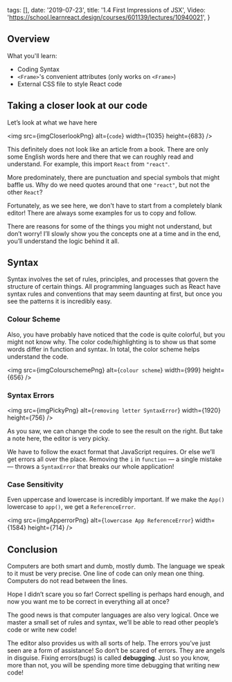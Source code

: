 
  tags: [],
  date: '2019-07-23',
  title: '1.4 First Impressions of JSX',
  Video: 'https://school.learnreact.design/courses/601139/lectures/10940021',
}


## Overview

What you'll learn:

- Coding Syntax
- `<Frame>`'s convenient attributes (only works on `<Frame>`)
- External CSS file to style React code

## Taking a closer look at our code

Let’s look at what we have here

<img src={imgCloserlookPng} alt={`code`} width={1035} height={683} />

This definitely does not look like an article from a book. There are only some English words here and there that we can roughly read and understand. For example, this import `React` from `"react"`.

More predominately, there are punctuation and special symbols that might baffle us. Why do we need quotes around that one `"react"`, but not the other `React`?

Fortunately, as we see here, we don't have to start from a completely blank editor! There are always some examples for us to copy and follow.

There are reasons for some of the things you might not understand, but don’t worry! I’ll slowly show you the concepts one at a time and in the end, you’ll understand the logic behind it all.

## Syntax

Syntax involves the set of rules, principles, and processes that govern the structure of certain things. All programming languages such as React have syntax rules and conventions that may seem daunting at first, but once you see the patterns it is incredibly easy.

### Colour Scheme

Also, you have probably have noticed that the code is quite colorful, but you might not know why. The color code/highlighting is to show us that some words differ in function and syntax. In total, the color scheme helps understand the code.

<img src={imgColourschemePng} alt={`colour scheme`} width={999} height={656} />

### Syntax Errors

<img
  src={imgPickyPng}
  alt={`removing letter SyntaxError`}
  width={1920}
  height={756}
/>

As you saw, we can change the code to see the result on the right. But take a note here, the editor is very picky.

We have to follow the exact format that JavaScript requires. Or else we’ll get errors all over the place. Removing the `i` in `function` — a single mistake — throws a `SyntaxError` that breaks our whole application!

### Case Sensitivity

Even uppercase and lowercase is incredibly important. If we make the `App()` lowercase to `app()`, we get a `ReferenceError`.

<img
  src={imgApperrorPng}
  alt={`lowercase App ReferenceError`}
  width={1584}
  height={714}
/>

## Conclusion

Computers are both smart and dumb, mostly dumb. The language we speak to it must be very precise. One line of code can only mean one thing. Computers do not read between the lines.

Hope I didn’t scare you so far! Correct spelling is perhaps hard enough, and now you want me to be correct in everything all at once?

The good news is that computer languages are also very logical. Once we master a small set of rules and syntax, we’ll be able to read other people’s code or write new code!

The editor also provides us with all sorts of help. The errors you’ve just seen are a form of assistance! So don’t be scared of errors. They are angels in disguise. Fixing errors(bugs) is called **debugging**. Just so you know, more than not, you will be spending more time debugging that writing new code!
